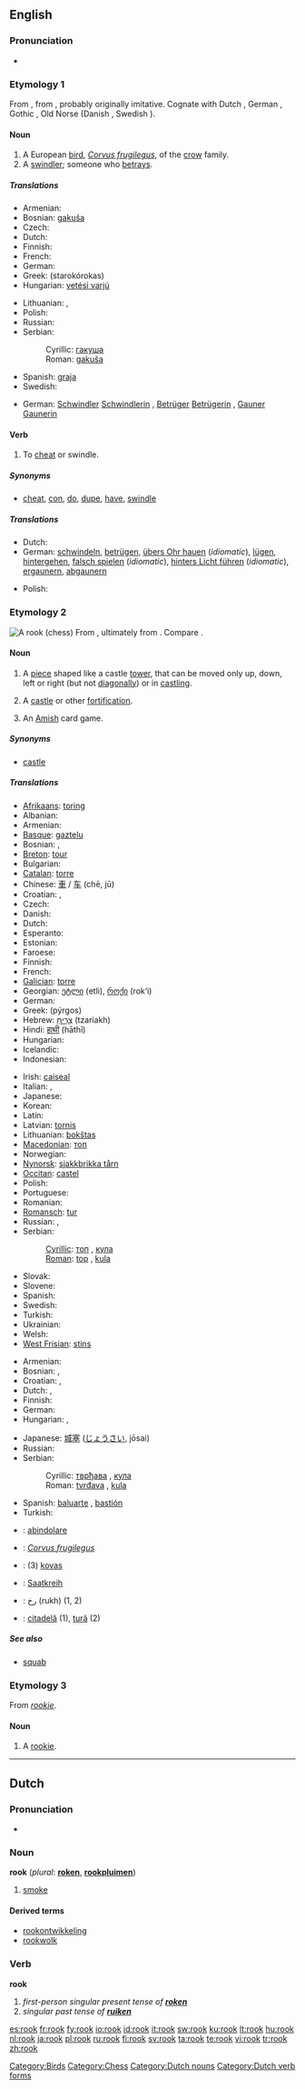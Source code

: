 {{wikipedia|rook (bird)}}
==English==

===Pronunciation===
* {{IPA|/rʊk/}}
*: {{rhymes|ʊk}}

===Etymology 1===
From {{etyl|ang}} {{term|hroc|hrōc}}, from {{proto|Germanic}}, probably originally imitative. Cognate with Dutch {{term|roek}}, German {{term|Ruch}}, Gothic {{term|𐌷𐍂𐌿𐌺||sc=Goth|tr=hruk|crowing}}, Old Norse {{term|hrókr|lang=non}} (Danish {{term|råge}}, Swedish {{term|råka}}).

====Noun====
{{en-noun}}

# A European [[bird]], ''[[Corvus frugilegus]]'', of the [[crow]] family.
# A [[swindler]]; someone who [[betray]]s.

=====Translations=====
{{trans-top|bird}}
* Armenian: {{t-|hy|սերմնագռավ|tr=sermnagṙav|sc=Armn|xs=Armenian}}
* Bosnian: [[gakuša]] {{f}}
* Czech: {{t+|cs|havran|m}}
* Dutch: {{t+|nl|roek|m}}
* Finnish: {{t+|fi|mustavaris}}
* French: {{t-|fr|corbeau freux|m}}
* German: {{t+|de|Saatkrähe|f}}
* Greek: {{t|el|σταροκόρακας|m|sc=Grek}} (starokórokas)
* Hungarian: [[vetési varjú]]
{{trans-mid}}
* Lithuanian: {{t+|lt|kovas|xs=Lithuanian}}, {{t-|lt|kovarnis|xs=Lithuanian}}
* Polish: {{t+|pl|gawron|m}}
* Russian: {{t+|ru|грач|m|tr=grač|sc=Cyrl}}
* Serbian:
*: Cyrillic: [[гакуша]] {{f}}
*: Roman: [[gakuša]] {{f}}
* Spanish: [[graja]] {{f}}
* Swedish: {{t+|sv|råka}}
{{trans-bottom}}

{{trans-top|swindler}}
* German: [[Schwindler]] {{m}} [[Schwindlerin]] {{f}}, [[Betrüger]] {{m}} [[Betrügerin]] {{f}}, [[Gauner]] {{m}} [[Gaunerin]] {{f}}
{{trans-mid}}
{{trans-bottom}}

====Verb====
{{en-verb}}

# {{transitive}} To [[cheat]] or swindle.

=====Synonyms=====
* {{i-c|cheat|swindle}} [[cheat]], [[con]], [[do]], [[dupe]], [[have]], [[swindle]]

=====Translations=====
{{trans-top|cheat, swindle}}
* Dutch: {{t-|nl|valsspelen}}
* German: [[schwindeln]], [[betrügen]], [[übers Ohr hauen]] (''idiomatic''), [[lügen]], [[hintergehen]], [[falsch spielen]] (''idiomatic''), [[hinters Licht führen]] (''idiomatic''), [[ergaunern]], [[abgaunern]]
{{trans-mid}}
* Polish: {{t+|pl|oszukać}}
{{trans-bottom}}

===Etymology 2===
[[Image:Chess rook 0967.jpg|thumb|A rook (chess)]]
From {{etyl|fro}} {{term|roc}}, ultimately from {{etyl|fa}} {{term|رخ||tr=rukh|sc=fa-Arab}}.  Compare {{term|roc}}.

====Noun====
{{en-noun}}

# {{chess}} A [[piece]] shaped like a castle [[tower]], that can be moved only up, down, left or right (but not [[diagonally]]) or in [[castling]].
# {{rare}} A [[castle]] or other [[fortification]].
# An [[Amish]] card game.

=====Synonyms=====
* {{i-c|chesspiece}} [[castle]]

=====Translations=====
{{trans-top|chesspiece}}
* [[Afrikaans]]: [[toring]]
* Albanian: {{t-|sq|kala|xs=Albanian}}
* Armenian: {{t-|hy|նավակ|tr=navak|sc=Armn|xs=Armenian}}
* [[Basque]]: [[gaztelu]]
* Bosnian: {{t-|bs|top|m}}, {{t-|bs|kula|f}}
* [[Breton]]: [[tour]] {{m}}
* Bulgarian: {{t+|bg|топ|sc=Cyrl}}
* [[Catalan]]: [[torre]] {{f}}
* Chinese: [[車]] / [[车]] (chē, jū)
* Croatian: {{t-|hr|top|m}}, {{t-|hr|kula|f}}
* Czech: {{t+|cs|věž|f}}
* Danish: {{t-|da|tårn|n}}
* Dutch: {{t+|nl|toren|m}}
* Esperanto: {{t-|eo|turo|xs=Esperanto}}
* Estonian: {{t-|et|vanker}}
* Faroese: {{t-|fo|rókur|xs=Faroese}}
* Finnish: {{t+|fi|torni}}
* French: {{t+|fr|tour|f}}
* [[Galician]]: [[torre]] {{f}}
* Georgian: [[ეტლი]] (etli), [[როქი]] (rok‘i)
* German: {{t+|de|Turm|m}}
* Greek: {{t+|el|πύργος|m|sc=Grek}} (pýrgos)
* Hebrew: [[צריח|צַרִיחַ]] {{m}} (tzariakh)
* Hindi: [[हाथी]] (hāthī) {{m}}
* Hungarian: {{t+|hu|bástya}}
* Icelandic: {{t-|is|hrókur}}
* Indonesian: {{t-|id|benteng|xs=Indonesian}}
{{trans-mid}}
* Irish: [[caiseal]]
* Italian: {{t+|it|rocco|m}}, {{t+|it|torre|f}}
* Japanese: {{t-|ja|ルーク|tr=rūku|sc=Jpan}}
* Korean: {{ko-inline|룩|ruk}}
* Latin: {{t+|la|turris}}
* Latvian: [[tornis]] {{m}}
* Lithuanian: [[bokštas]] {{m}}
* [[Macedonian]]: [[топ]] {{m}}
* Norwegian: {{t-|no|tårn}}
* [[Nynorsk]]: [[sjakkbrikka tårn]]
* [[Occitan]]: [[castel]]
* Polish: {{t+|pl|wieża|f}}
* Portuguese: {{t+|pt|torre|f}}
* Romanian: {{t+|ro|turn}}
* [[Romansch]]: [[tur]]
* Russian: {{t+|ru|ладья|f|tr=lad'já|sc=Cyrl}}, {{t+|ru|тура|f|tr=turá|sc=Cyrl}}
* Serbian:
*: [[Cyrillic]]: [[топ]] {{m}}, [[кула]] {{f}}
*: [[Roman]]: [[top]] {{m}}, [[kula]] {{f}}
* Slovak: {{t-|sk|veža|f}}
* Slovene: {{t+|sl|trdnjava|f}}
* Spanish: {{t+|es|torre|f}}
* Swedish: {{t+|sv|torn|n}}
* Turkish: {{t+|tr|kale}}
* Ukrainian: {{t-|uk|тура|sc=Cyrl|xs=Ukrainian}}
* Welsh: {{t-|cy|castell|xs=Welsh}}
* [[West Frisian]]: [[stins]]
{{trans-bottom}}

{{trans-top|fortification}}
* Armenian: {{t-|hy|ամրոց|tr=amroc'|sc=Armn|xs=Armenian}}
* Bosnian: {{t-|bs|tvrđava|f}}, {{t-|bs|kula|f}}
* Croatian: {{t-|hr|tvrđava|f}}, {{t-|hr|kula|f}}
* Dutch: {{t-|nl|vesting|f}}, {{t-|nl|burcht|f}}
* Finnish: {{t+|fi|linnoitus}}
* German: {{t+|de|Festung|f}}
* Hungarian: {{t+|hu|bástya}}, {{t+|de|Burg|f}}
{{trans-mid}}
* Japanese: [[城塞]] ([[じょうさい]], jōsai)
* Russian: {{t+|ru|крепость|f|sc=Cyrl}}
* Serbian:
*: Cyrillic: [[тврђава]] {{f}}, [[кула]] {{f}}
*: Roman: [[tvrđava]] {{f}}, [[kula]] {{f}}
* Spanish: [[baluarte]] {{m}}, [[bastión]] {{m}}
* Turkish: {{t+|tr|kale}}
{{trans-bottom}}

{{trans-top|card game}}
{{trans-mid}}
{{trans-bottom}}

{{checktrans-top}}
* {{ttbc|Italian}}: [[abindolare]]
* {{ttbc|Latin}}: ''[[Corvus frugilegus]]''
{{trans-mid}}
* {{ttbc|Lithuanian}}: (3) [[kovas]] {{m}}
* {{ttbc|Low Saxon}}: [[Saatkreih]] {{f}}
* {{ttbc|Persian}}: [[رخ]] (rukh) (1, 2)
* {{ttbc|Romanian}}: [[citadelă]] {{f}} (1), [[tură]] {{f}} (2)
{{trans-bottom}}

=====See also=====
* [[squab]]

===Etymology 3===
From ''[[rookie]]''.

====Noun====
{{en-noun}}

# {{context|baseball|slang}} A [[rookie]].

----

==Dutch==

===Pronunciation===
* {{audio|Nl-rook.ogg|audio}}

===Noun===
'''rook''' {{m}} (''plural'': '''[[roken]]''', '''[[rookpluim]]en''')

# [[smoke]]

====Derived terms====
* [[rookontwikkeling]]
* [[rookwolk]]

===Verb===
'''rook'''

# ''first-person singular present tense of '''[[roken]]'''''<!--to [[smoke]] (''of a fire or a person'')-->
# ''singular past tense of '''[[ruiken]]'''''<!--smelled-->

[[Category:Birds]]
[[Category:Chess]]
[[Category:Dutch nouns]]
[[Category:Dutch verb forms]]

[[es:rook]]
[[fr:rook]]
[[fy:rook]]
[[io:rook]]
[[id:rook]]
[[it:rook]]
[[sw:rook]]
[[ku:rook]]
[[lt:rook]]
[[hu:rook]]
[[nl:rook]]
[[ja:rook]]
[[pl:rook]]
[[ru:rook]]
[[fi:rook]]
[[sv:rook]]
[[ta:rook]]
[[te:rook]]
[[vi:rook]]
[[tr:rook]]
[[zh:rook]]
